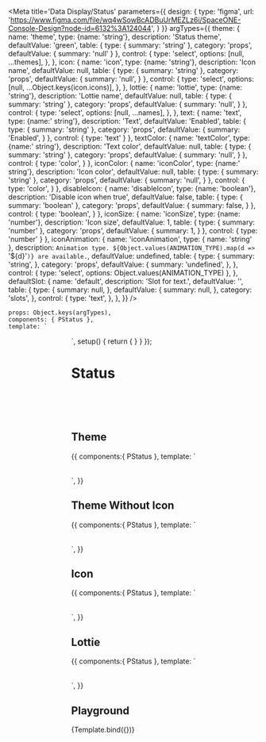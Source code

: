 
<Meta title='Data Display/Status' parameters={{
    design: {
        type: 'figma',
        url: 'https://www.figma.com/file/wq4wSowBcADBuUrMEZLz6i/SpaceONE-Console-Design?node-id=6132%3A124044',
    }
}} argTypes={{
    theme: {
        name: 'theme',
        type: {name: 'string'},
        description: 'Status theme',
        defaultValue: 'green',
        table: {
            type: {
                summary: 'string'
            },
            category: 'props',
            defaultValue: {
                summary: 'null'
            }
        },
        control: {
            type: 'select',
            options: [null, ...themes],
        },
    },
    icon: {
        name: 'icon',
        type: {name: 'string'},
        description: 'Icon name',
        defaultValue: null,
        table: {
            type: {
                summary: 'string'
            },
            category: 'props',
            defaultValue: {
                summary: 'null',
            }
        },
        control: {
            type: 'select',
            options: [null, ...Object.keys(icon.icons)],
        },
    },
    lottie: {
        name: 'lottie',
        type: {name: 'string'},
        description: 'Lottie name',
        defaultValue: null,
        table: {
            type: {
                summary: 'string'
            },
            category: 'props',
            defaultValue: {
                summary: 'null',
            }
        },
        control: {
            type: 'select',
            options: [null, ...names],
        },
    },
    text: {
        name: 'text',
        type: {name:' string'},
        description: 'Text',
        defaultValue: 'Enabled',
        table: {
            type: {
                summary: 'string'
            },
            category: 'props',
            defaultValue: {
                summary: 'Enabled',
            }
        },
        control: {
            type: 'text'
        }
    },
    textColor: {
        name: 'textColor',
        type: {name:' string'},
        description: 'Text color',
        defaultValue: null,
        table: {
            type: {
                summary: 'string'
            },
            category: 'props',
            defaultValue: {
                summary: 'null',
            }
        },
        control: {
            type: 'color',
        }
    },
    iconColor: {
        name: 'iconColor',
        type: {name:' string'},
        description: 'Icon color',
        defaultValue: null,
        table: {
            type: {
                summary: 'string'
            },
            category: 'props',
            defaultValue: {
                summary: 'null',
            }
        },
        control: {
            type: 'color',
        }
    },
    disableIcon: {
        name: 'disableIcon',
        type: {name: 'boolean'},
        description: 'Disable icon when true',
        defaultValue: false,
        table: {
            type: {
                summary: 'boolean'
            },
            category: 'props',
            defaultValue: {
                summary: false,
            }
        },
        control: {
            type: 'boolean',
        }
    },
    iconSize: {
        name: 'iconSize',
        type: {name: 'number'},
        description: 'Icon size',
        defaultValue: 1,
        table: {
            type: {
                summary: 'number'
            },
            category: 'props',
            defaultValue: {
                summary: 1,
            }
        },
        control: {
            type: 'number'
        }
    },
    iconAnimation: {
        name: 'iconAnimation',
        type: { name: 'string' },
        description: `Animation type. ${Object.values(ANIMATION_TYPE).map(d => `'${d}'`)} are available.`,
        defaultValue: undefined,
        table: {
            type: {
                summary: 'string',
            },
            category: 'props',
            defaultValue: {
                summary: 'undefined',
            },
        },
        control: {
            type: 'select',
            options: Object.values(ANIMATION_TYPE)
        },
    },
    defaultSlot: {
        name: 'default',
        description: 'Slot for text.',
        defaultValue: '',
        table: {
            type: {
                summary: null,
            },
            defaultValue: {
                summary: null,
            },
            category: 'slots',
        },
        control: {
            type: 'text',
        },
    },
}}
/>

    props: Object.keys(argTypes),
    components: { PStatus },
    template: `
<div style="display:flex; align-items:center; justify-content:center;">
    <p-status
        :icon="icon"
        :text="text"
        :text-color="textColor"
        :icon-color="iconColor"
        :theme="theme"
        :disable-icon="disableIcon"
        :lottie="lottie"
        :icon-size="iconSize"
        :icon-animation="iconAnimation"
    >
        <div v-if="defaultSlot" v-html="defaultSlot"/>
    </p-status>
</div>`,
    setup() {
        return {
        }
    }
});

# Status

<br/>
<br/>
<br/>

## Theme
<Canvas>
    <Story name="Theme Status">
        {{
            components:{ PStatus },
            template: `
                <div style="display:flex; align-items:center; justify-content:center;">
                    <p-status theme="green" text="Enabled" style="margin: 1rem" />
                    <p-status theme="yellow" text="Pending" style="margin: 1rem" />
                    <p-status theme="red" text="Error" style="margin: 1rem" />
                    <p-status theme="gray" text="Deleted" style="margin: 1rem" />
                </div>`,
        }}
    </Story>
</Canvas>

## Theme Without Icon
<Canvas>
    <Story name="Theme Status Without Icon">
        {{
            components:{ PStatus },
            template: `
                <div style="display:flex; align-items:center; justify-content:center;">
                    <p-status theme="green" :disable-icon="true" text="Enabled" style="margin: 1rem" />
                    <p-status theme="yellow" :disable-icon="true" text="Pending" style="margin: 1rem" />
                    <p-status theme="red" :disable-icon="true" text="Error" style="margin: 1rem" />
                    <p-status theme="gray" :disable-icon="true" text="Deleted" style="margin: 1rem" />
                </div>`,
        }}
    </Story>
</Canvas>

## Icon
<Canvas>
    <Story name="Icon Status">
        {{
            components:{ PStatus },
            template: `
                <div style="display:flex; align-items:center; justify-content:center;">
                    <p-status icon="ic_state_active" text="Enabled" style="margin: 1rem" />
                    <p-status icon="ic_state_disconnected" text="Disconnected" style="margin: 1rem" />
                    <p-status icon="ic_state_duplicated" text="Duplicated" style="margin: 1rem" />
                    <p-status icon="ic_state_manual" text="Manual" style="margin: 1rem" icon-animation="spin" />
                </div>`,
        }}
    </Story>
</Canvas>

## Lottie
<Canvas>
    <Story name="Lottie Status">
        {{
            components:{ PStatus },
            template: `
                <div style="display:flex; align-items:center; justify-content:center;">
                    <p-status lottie="lottie_booting" text="Booting" style="margin: 1rem" />
                    <p-status lottie="lottie_stopping" text="Stopping" style="margin: 1rem" />
                    <p-status lottie="lottie_error" text="Error" style="margin: 1rem" />
                    <p-status lottie="lottie_working" text="In-Progress" style="margin: 1rem" />
                </div>`,
        }}
    </Story>
</Canvas>

## Playground
<Canvas>
    <Story name="playground" >
        {Template.bind({})}
    </Story>
</Canvas>

<ArgsTable story="playground" />
